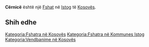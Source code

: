 {{Fshat në Kosovës
 | Emri                = Cërnicë
| sqi_D_name = Cërnicë
| sqi_D_FULL_NAME_RO = Cërnicë
| sqi_D_FULL_NAME_ND_RO = Cernice
| sqi_D_SORT_NAME_RG = CERNICE
| sqi_D_FULL_NAME_RG = Cërnicë
| sqi_D_FULL_NAME_ND_RG = Cernice
| sqi_V_name = Cernicë
| sqi_V_FULL_NAME_RO = Cernicë
| sqi_V_FULL_NAME_ND_RO = Cernice
| sqi_V_SORT_NAME_RG = CERNICE
| sqi_V_FULL_NAME_RG = Cernicë
| sqi_V_FULL_NAME_ND_RG = Cernice
| srp_N_name = Cernica
| srp_N_FULL_NAME_RO = Cernica
| srp_N_FULL_NAME_ND_RO = Cernica
| srp_N_SORT_NAME_RG = CERNICA
| srp_N_FULL_NAME_RG = Cernica
| srp_N_FULL_NAME_ND_RG = Cernica
| srp_NS_name = Церница
| srp_NS_FULL_NAME_RO = Церница
| srp_NS_FULL_NAME_ND_RO = Церница
| srp_NS_SORT_NAME_RG = ЦЕРНИЦА
| srp_NS_FULL_NAME_RG = Церница
| srp_NS_FULL_NAME_ND_RG = Церница

 | Emri (Rasa dhanore) = 
 | Figura              = 
 | Shteti              = Kosovo
 | Komuna              = Istog
 | Kodi postar         = 
 | Sipërfaqja          = 

 | Popullsia           = 

 | Regj. i popullsisë  = 
 | Dend. e popullsisë  = 
 | Faqja zyrtare       = 
 <!--- Koordinatat ----> 
 | Gjerësia            = 42.425556
 | Gjatësia            = 21.419722
 | Lartësia            = 
}}
'''Cërnicë''' është një [[Fshat]] në [[Istog]] të [[Kosovës]].

<!-- == Gjeografia == -->
<!-- == Historia == -->
<!-- == Demografia == -->
== Shih edhe ==
{{Komuna Istog}}
{{Kosovo-Administrata-Cung}}

[[Kategoria:Fshatra në Kosovës]]
[[Kategoria:Fshatra në Kommunes Istog]]
[[Kategoria:Vendbanime në Kosovës]]